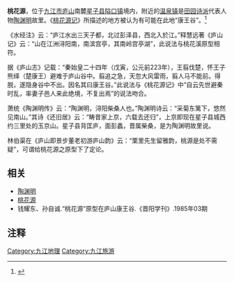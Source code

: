 '''桃花源'''，位于[[九江市|九江市]][[庐山|庐山]]南麓[[星子县|星子县]][[隘口镇|隘口镇]]境内，附近的[[温泉镇|温泉镇]]是[[田园诗派|田园诗派]]代表人物[[陶渊明|陶渊明]]故里。《[[桃花源记|桃花源记]]》所描述的地方被认为有可能在此地“康王谷”。<ref>{{cite web|url=http://travel.sina.com.cn/china/2014-03-06/1052251576.shtml|title=芳菲始盛开 探幽庐山桃花源|publisher=[[新浪|新浪]]|date=2014年3月6日|accessdate=2014年6月2日|archive-date=2014年6月5日|archive-url=https://web.archive.org/web/20140605052606/http://travel.sina.com.cn/china/2014-03-06/1052251576.shtml|dead-url=no}}</ref>

《水经注》云：“庐江水出三天子都，北过彭泽县，西北入於江。”释慧远著《庐山记》云：“山在江洲浔阳南，南滨宫亭，其南岭宫亭湖”，此说法与桃花溪原型相符。

据《庐山志》记载：“秦始皇二十四年（戊寅，公元前223年），王翦伐楚，怀王子熊绎（楚康王）避难于庐山谷中。翦追之急，天忽大风雷雨，翦人马不能前。得脱，遂隐身谷中不出。因名其曰康王谷。”此说法与《桃花源记》中“自云先世避秦时乱，率妻子邑人来此绝境，不复出焉”的说法吻合。

萧统《陶渊明传》云：“陶渊明，浔阳柴桑人也。”陶渊明诗云：“采菊东篱下，悠然见南山。”其诗《还旧居》云：“畴昔家上京，六载去还归”，上京即现在星子县城西约三里处的玉京山。星子县背匡庐，面彭蠡，晋属柴桑，是为陶渊明故里说。

林伯渠在《庐山即景步董老初游庐山韵》云：“栗里先生留雅韵，桃源是处不需疑”，可谓给桃花源之原型下了定论。

== 相关 ==
{{wikisource|水经注/39}}
*[[陶渊明|陶渊明]]
*[[桃花源|桃花源]]
*钱耀东、孙自诚.“桃花源”原型在庐山康王谷.《晋阳学刊》.1985年03期

==注释==
{{Reflist}}

{{PRChina-geo-stub}}
[[Category:九江地理|Category:九江地理]]
[[Category:九江旅游|Category:九江旅游]]